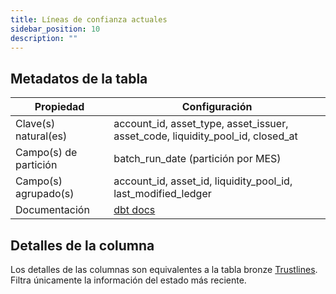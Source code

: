 ```yaml
---
title: Líneas de confianza actuales
sidebar_position: 10
description: ""
---
```


<div className="scoped-data-dictionary-table">

## Metadatos de la tabla

| Propiedad             | Configuración                                                                                     |
| --------------------- | ------------------------------------------------------------------------------------------------- |
| Clave(s) natural(es)  | account_id, asset_type, asset_issuer, asset_code, liquidity_pool_id, closed_at                    |
| Campo(s) de partición | batch_run_date (partición por MES)                                                                |
| Campo(s) agrupado(s)  | account_id, asset_id, liquidity_pool_id, last_modified_ledger                                     |
| Documentación         | [dbt docs](http://www.stellar-dbt-docs.com/#!/model/model.stellar_dbt_public.trust_lines_current) |

## Detalles de la columna

Los detalles de las columnas son equivalentes a la tabla bronze [Trustlines](../bronze/trustlines.mdx). Filtra únicamente la información del estado más reciente.

</div>
